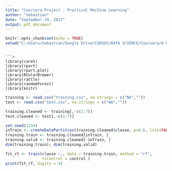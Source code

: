 ```yaml
---
title: "Coursera Project - Practical Machine Learning"
author: "Sebastian"
date: "September 19, 2017"
output: pdf_document
---
```


```r
knitr::opts_chunk$set(echo = TRUE)
setwd("C:/Users/Sebastian/Google Drive/CURSOS/DATA SCIENCE/Coursera/H Machine Learning/practical_machine_learning")
```
```

```r
library(caret)
library(rpart)
library(rpart.plot)
library(RColorBrewer)
library(rattle)
library(randomForest)
library(knitr)
```

```r
training <- read.csv("training.csv", na.strings = c("NA",""))
test <- read.csv("test.csv", na.strings = c("NA",""))
```

```r
training.cleaned <- training[,-c(1:7)]
test.cleaned <- test[,-c(1:7)]
```

```r
set.seed(1234)
inTrain <- createDataPartition(training.cleaned$classe, p=0.6, list=FALSE)
training.train <- training.cleaned[inTrain, ]
training.valid <- training.cleaned[-inTrain, ]
dim(training.train); dim(training.valid)
```


```r
fit_rt <- train(classe ~., data = training.train, method = "rf",
                trControl = control )
print(fit_rf, digits = 4)
```